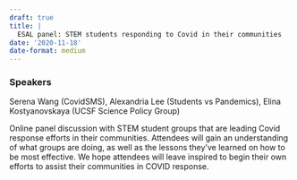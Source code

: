 ```yaml
---
draft: true 
title: |
  ESAL panel: STEM students responding to Covid in their communities
date: '2020-11-18'
date-format: medium 
---
```



### Speakers  
Serena Wang (CovidSMS), Alexandria Lee (Students vs Pandemics), Elina Kostyanovskaya (UCSF Science Policy Group)

Online panel discussion with STEM student groups that are leading Covid response efforts in their communities. Attendees will gain an understanding of what groups are doing, as well as the lessons they’ve learned on how to be most effective. We hope attendees will leave inspired to begin their own efforts to assist their communities in COVID response.


